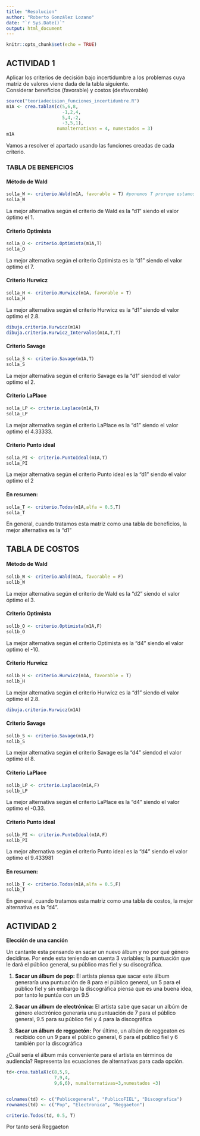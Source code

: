 ---
title: "Resolucion"
author: "Roberto González Lozano"
date: "`r Sys.Date()`"
output: html_document
---

```{r setup, include=FALSE}
knitr::opts_chunk$set(echo = TRUE)
```

## ACTIVIDAD 1
Aplicar los criterios de decisión bajo incertidumbre a los problemas cuya matriz de valores viene dada de la tabla siguiente.  
Considerar beneficios (favorable) y costos (desfavorable)  

```{r echo=FALSE}
source("teoriadecision_funciones_incertidumbre.R")
m1A <- crea.tablaX(c(5,6,8,
                     -1,2,4,
                     5,4,-2,
                     -3,5,1),
                   numalternativas = 4, numestados = 3)
m1A
```

Vamos a resolver el apartado usando las funciones creadas de cada criterio.  

### TABLA DE BENEFICIOS  


#### Método de Wald

```{r}
sol1a_W <- criterio.Wald(m1A, favorable = T) #ponemos T prorque estamos trabajando con una tabla de beneficios
sol1a_W
```
La mejor alternativa según el criterio de Wald es la "d1" siendo el valor óptimo el 1.  

#### Criterio Optimista

```{r}
sol1a_O <- criterio.Optimista(m1A,T)
sol1a_O
```
La mejor alternativa según el criterio Optimista es la "d1" siendo el valor optimo el 7.  

#### Criterio Hurwicz
```{r}
sol1a_H <- criterio.Hurwicz(m1A, favorable = T)
sol1a_H 

```

La mejor alternativa según el criterio Hurwicz es la "d1" siendo el valor optimo el 2.8.

```{r}
dibuja.criterio.Hurwicz(m1A)
dibuja.criterio.Hurwicz_Intervalos(m1A,T,T)
```
#### Criterio Savage
```{r}

sol1a_S <- criterio.Savage(m1A,T)
sol1a_S
```

La mejor alternativa según el criterio Savage es la "d1" siendod el valor optimo el 2.

#### Criterio LaPlace
```{r}

sol1a_LP <- criterio.Laplace(m1A,T)
sol1a_LP
``` 


La mejor alternativa según el criterio LaPlace es la "d1" siendo el valor optimo el 4.33333.

#### Criterio Punto ideal

```{r}

sol1a_PI <- criterio.PuntoIdeal(m1A,T)
sol1a_PI
```

La mejor alternativa según el criterio Punto ideal es la "d1" siendo el valor optimo el 2

#### En resumen:
```{r}
sol1a_T <- criterio.Todos(m1A,alfa = 0.5,T)
sol1a_T
```
En general, cuando tratamos esta matriz como una tabla de beneficios, la mejor alternativa es la "d1"

## TABLA DE COSTOS

#### Método de Wald
```{r}
sol1b_W <- criterio.Wald(m1A, favorable = F) 
sol1b_W
``` 

La mejor alternativa según el criterio de Wald es la "d2" siendo el valor óptimo el 3.

#### Criterio Optimista
```{r}

sol1b_O <- criterio.Optimista(m1A,F)
sol1b_O
```


La mejor alternativa según el criterio Optimista es la "d4" siendo el valor optimo el -10.

#### Criterio Hurwicz
```{r}
sol1b_H <- criterio.Hurwicz(m1A, favorable = T)
sol1b_H 
```

La mejor alternativa según el criterio Hurwicz es la "d1" siendo el valor optimo el 2.8.
```{r}

dibuja.criterio.Hurwicz(m1A)
```

#### Criterio Savage
```{r}

sol1b_S <- criterio.Savage(m1A,F)
sol1b_S
```

La mejor alternativa según el criterio Savage es la "d4" siendod el valor optimo el 8.

#### Criterio LaPlace
```{r}
sol1b_LP <- criterio.Laplace(m1A,F)
sol1b_LP
```

La mejor alternativa según el criterio LaPlace es la "d4" siendo el valor optimo el -0.33.

#### Criterio Punto ideal
```{r}

sol1b_PI <- criterio.PuntoIdeal(m1A,F)
sol1b_PI
```
La mejor alternativa según el criterio Punto ideal es la "d4" siendo el valor optimo el 9.433981

#### En resumen:
```{r}
sol1b_T <- criterio.Todos(m1A,alfa = 0.5,F)
sol1b_T

```

En general, cuando tratamos esta matriz como una tabla de costos, la mejor alternativa es la "d4".

## ACTIVIDAD 2

**Elección de una canción**

Un cantante esta pensando en sacar un nuevo álbum y no por qué género decidirse. Por ende esta teniendo en cuenta 3 variables; la puntuación que le dará el público general, su público mas fiel y su discográfica.

1. **Sacar un álbum de pop:** El artista piensa que sacar este álbum generaría una puntuación de 8 para el público general, un 5 para el público fiel y sin embargo la discográfica piensa que es una buena idea, por tanto le puntúa con un 9.5
2. **Sacar un álbum de electrónica:** El artista sabe que sacar un albúm de género electrónico generaría una puntuación de 7 para el público general, 9.5 para su público fiel y 4 para la discográfica 

3. **Sacar un álbum de reggaetón:** Por último, un albúm de reggeaton es recibido con un 9 para el público general, 6 para el público fiel y 6 también por la discográfica


¿Cuál sería el álbum más conveniente para el artista en términos de audiencia? Representa las ecuaciones de alternativas para cada opción.

```{r}
td<-crea.tablaX(c(8,5,9,
                  7,9,4,
                  9,6,6), numalternativas=3,numestados =3)


colnames(td) <- c("Publicogeneral", "PublicoFIEL", "Discografica")
rownames(td) <- c("Pop", "Electronica", "Reggaeton")

criterio.Todos(td, 0.5, T)


```
Por tanto será Reggaeton
